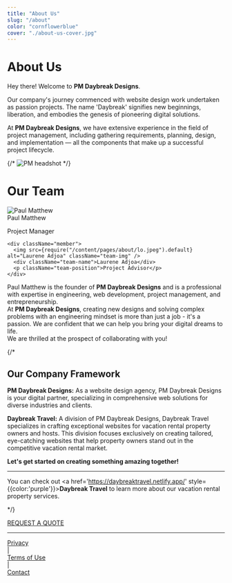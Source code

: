 ```yaml
---
title: "About Us"
slug: "/about"
color: "cornflowerblue"
cover: "./about-us-cover.jpg"
---
```



# About Us
<div className="team-container">
  <div className="team-description">
    Hey there! Welcome to <b>PM Daybreak Designs</b>. 

  Our company's journey commenced with website design work undertaken as passion projects. 
  The name 'Daybreak' signifies new beginnings, liberation, and embodies the genesis of pioneering digital solutions.

  At <b>PM Daybreak Designs</b>, we have extensive experience in the field of project management, including gathering requirements, planning, design, and implementation — all the components that make up a successful project lifecycle.
  </div>
</div>
{/*
<motion.div
  initial={{ opacity: 0, y: 50 }}      
  animate={{ opacity: 1, y: 0 }}
  exit={{ opacity: 0, y: -50 }}  
  transition={{              
    type: 'spring',
    damping: 15,
    stiffness: 200,            
  }}
>
<img src={require("/content/pages/about/pm-headshot.gif").default} alt="PM headshot" style={{ maxWidth: '50%', marginRight: '1rem', float: 'left', clear: 'both', height: 'auto' }} />
</motion.div>
*/}

# Our Team


<div className="team-container">
  <div className="team-members">
    <div className="member">
      <img src={require("/content/pages/about/pm.png").default} alt="Paul Matthew" className="team-img" />
      <div className="team-name">Paul Matthew</div>
      <p className="team-position">Project Manager</p>
    </div>

    <div className="member">
      <img src={require("/content/pages/about/lo.jpeg").default} alt="Laurene Adjoa" className="team-img" />
      <div className="team-name">Laurene Adjoa</div>
      <p className="team-position">Project Advisor</p>
    </div>
  </div>

  <div className="team-description">
    <div>
      Paul Matthew is the founder of <b>PM Daybreak Designs</b> and is a professional with expertise in engineering, web development, project management, and entrepreneurship.
    </div>
    <div>
      At <b>PM Daybreak Designs</b>, creating new designs and solving complex problems with an engineering mindset is more than just a job - it's a passion. We are confident that we can help you bring your digital dreams to life.
    </div>
    <div>
      We are thrilled at the prospect of collaborating with you!
    </div>
  </div>
</div>



{/*
## Our Company Framework

**PM Daybreak Designs:** As a website design agency, PM Daybreak Designs is your digital partner, specializing in comprehensive web solutions for diverse industries and clients.

**Daybreak Travel:** A division of PM Daybreak Designs, Daybreak Travel specializes in crafting exceptional websites for vacation rental property owners and hosts. This division focuses exclusively on creating tailored, eye-catching websites that help property owners stand out in the competitive vacation rental market.

**Let's get started on creating something amazing together!**

---

You can check out <a href='https://daybreaktravel.netlify.app/' style={{color:'purple'}}><b>Daybreak Travel</b></a> to learn more about our vacation rental property services.

*/}

<div className="button">
  <a href="/contact">REQUEST A QUOTE</a>
</div>







_______________________________________________________________________________________________________________________

<div style={{ display: 'flex', alignItems: 'center', justifyContent: 'center', marginTop: '20px' }}>
    <div style={{ textAlign: 'right' }}>
        <a href="../privacy#privacy-policy" style={{ color: 'black' }}>Privacy</a>
    </div>
    <span style={{ margin: '0 10px', color: 'black' }}>|</span>
    <div style={{ textAlign: 'left' }}>
        <a href="../privacy#termsofuse-policy" style={{ color: 'black' }}>Terms of Use</a>
    </div>
        <span style={{ margin: '0 10px', color: 'black' }}>|</span>
    <div style={{ textAlign: 'left' }}>
        <a href="../contact" style={{ color: 'black' }}>Contact</a>
    </div>
</div>
